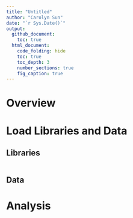 ```yaml
---
title: "Untitled"
author: "Carolyn Sun"
date: "`r Sys.Date()`"
output: 
  github_document:
    toc: true
  html_document:
    code_folding: hide
    toc: true
    toc_depth: 3
    number_sections: true
    fig_caption: true
---
```


# Overview

# Load Libraries and Data

## Libraries

```r

```

## Data

# Analysis
